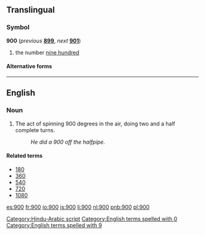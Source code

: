 ==Translingual==

===Symbol===
'''900''' (''previous'' '''[[899]]''', ''next'' '''[[901]]''')

# the number [[nine hundred]]

====Alternative forms====
{{mul-numberchart/900}}

[[Category:Hindu-Arabic script]]

----

==English==

===Noun===
{{en-noun}}

# The act of spinning 900 degrees in the air, doing two and a half complete turns.
#: ''He did a 900 off the halfpipe.''

====Related terms====
* [[180]]
* [[360]]
* [[540]]
* [[720]]
* [[1080]]

[[Category:English terms spelled with 0]]
[[Category:English terms spelled with 9]]

[[es:900]]
[[fr:900]]
[[io:900]]
[[is:900]]
[[li:900]]
[[nl:900]]
[[pnb:900]]
[[pl:900]]